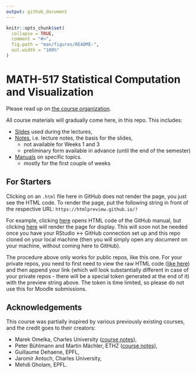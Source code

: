 ```yaml
---
output: github_document
---
```


<!-- README.md is generated from README.Rmd. Please edit that file -->

```r
knitr::opts_chunk$set(
  collapse = TRUE,
  comment = "#>",
  fig.path = "man/figures/README-",
  out.width = "100%"
)
```

# MATH-517 Statistical Computation and Visualization

<!-- badges: start -->
<!-- badges: end -->

Please read up on [the course organization](https://htmlpreview.github.io/?https://github.com/TMasak/StatComp/blob/master/Manuals/01_Organization.html).

All course materials will gradually come here, in this repo. This includes:

* [Slides](https://github.com/TMasak/StatComp/tree/master/Slides) used during the lectures,
* [Notes](https://github.com/TMasak/StatComp/tree/master/Notes), i.e. lecture notes, the basis for the slides,
  - not available for Weeks 1 and 3
  - preliminary form available in advance (until the end of the semester)
* [Manuals](https://github.com/TMasak/StatComp/tree/master/Manuals) on specific topics.
  - mostly for the first couple of weeks
  
## For Starters

Clicking on an `.html` file here in GitHub does not render the page, you just see the HTML code. To render the page, put the following string in front of the respective URL: `https://htmlpreview.github.io/?`

For example, clicking [here](https://github.com/TMasak/StatComp/blob/master/Manuals/02_Github.html) opens HTML code of the GitHub manual, but clicking [here](https://htmlpreview.github.io/?https://github.com/TMasak/StatComp/blob/master/Manuals/02_Github.html) will render the page for display. This will soon not be needed once you have your RStudio <-> GitHub connection set up and this repo cloned on your local machine (then you will simply open any document on your machine, without coming here to GitHub).

The procedure above only works for public repos, like this one. For your private repos, you need to first need to view the raw HTML code ([like here](https://raw.githubusercontent.com/TMasak/StatComp/master/Manuals/02_Github.html)) and then append your link (which will look substantially different in case of your private repos - there will be a special token generated at the end of it) with the preview string above. The token is time limited, so please do not use this for Moodle submissions.

## Acknowledgements

This course was partially inspired by various previously existing courses, and the credit goes to their creators:

* Marek Omelka, Charles University ([course notes](https://www2.karlin.mff.cuni.cz/~omelka/Vyuka_nmst434_2122.php)),
* Peter Bühlmann and Martin Mächler, ETHZ ([course notes](https://stat.ethz.ch/education/semesters/ss2010/CompStat/)),
* Guillaume Dehaene, EPFL,
* Jaromír Antoch, Charles University,
* Mehdi Gholam, EPFL.